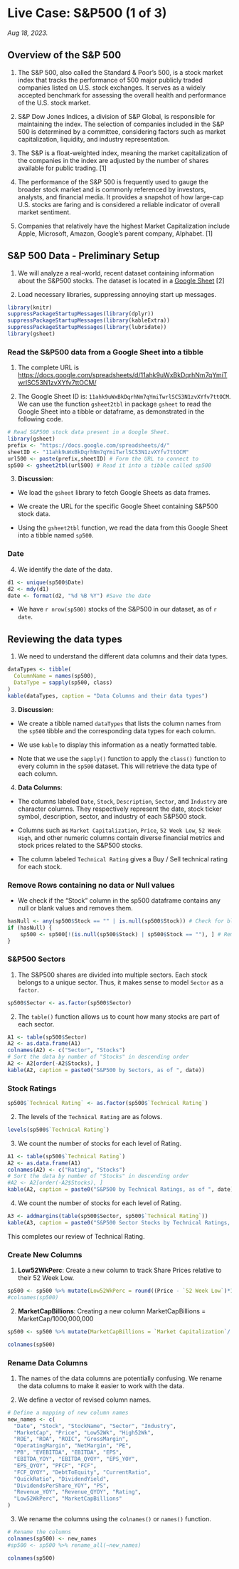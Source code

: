 # Live Case: S&P500 (1 of 3)

*Aug 18, 2023.*

## Overview of the S&P 500

1.  The S&P 500, also called the Standard & Poor's 500, is a stock market index that tracks the performance of 500 major publicly traded companies listed on U.S. stock exchanges. It serves as a widely accepted benchmark for assessing the overall health and performance of the U.S. stock market.

2.  S&P Dow Jones Indices, a division of S&P Global, is responsible for maintaining the index. The selection of companies included in the S&P 500 is determined by a committee, considering factors such as market capitalization, liquidity, and industry representation.

3.  The S&P is a float-weighted index, meaning the market capitalization of the companies in the index are adjusted by the number of shares available for public trading. \[1\]

4.  The performance of the S&P 500 is frequently used to gauge the broader stock market and is commonly referenced by investors, analysts, and financial media. It provides a snapshot of how large-cap U.S. stocks are faring and is considered a reliable indicator of overall market sentiment.

5.  Companies that relatively have the highest Market Capitalization include Apple, Microsoft, Amazon, Google's parent company, Alphabet. \[1\]

## S&P 500 Data - Preliminary Setup

1.  We will analyze a real-world, recent dataset containing information about the S&P500 stocks. The dataset is located in a <a href="https://docs.google.com/spreadsheets/d/11ahk9uWxBkDqrhNm7qYmiTwrlSC53N1zvXYfv7ttOCM/edit#gid=0" target="_blank">Google Sheet</a> \[2\]

2.  Load necessary libraries, suppressing annoying start up messages.

```r
library(knitr)
suppressPackageStartupMessages(library(dplyr))
suppressPackageStartupMessages(library(kableExtra))
suppressPackageStartupMessages(library(lubridate))
library(gsheet)
```

### Read the S&P500 data from a Google Sheet into a tibble

1.  The complete URL is\
    <a href="https://docs.google.com/spreadsheets/d/11ahk9uWxBkDqrhNm7qYmiTwrlSC53N1zvXYfv7ttOCM/edit#gid=0" target="_blank">https://docs.google.com/spreadsheets/d/11ahk9uWxBkDqrhNm7qYmiTwrlSC53N1zvXYfv7ttOCM/</a>

2.  The Google Sheet ID is: `11ahk9uWxBkDqrhNm7qYmiTwrlSC53N1zvXYfv7ttOCM`. We can use the function `gsheet2tbl` in package `gsheet` to read the Google Sheet into a tibble or dataframe, as demonstrated in the following code.

```r
# Read S&P500 stock data present in a Google Sheet.
library(gsheet)
prefix <- "https://docs.google.com/spreadsheets/d/"
sheetID <- "11ahk9uWxBkDqrhNm7qYmiTwrlSC53N1zvXYfv7ttOCM"
url500 <- paste(prefix,sheetID) # Form the URL to connect to
sp500 <- gsheet2tbl(url500) # Read it into a tibble called sp500
```

3.  **Discussion**:

-   We load the `gsheet` library to fetch Google Sheets as data frames.

-   We create the URL for the specific Google Sheet containing S&P500 stock data.

-   Using the `gsheet2tbl` function, we read the data from this Google Sheet into a tibble named `sp500`.

### Date

4.  We identify the date of the data.

```r
d1 <- unique(sp500$Date)
d2 <- mdy(d1)
date <- format(d2, "%d %B %Y") #Save the date
```

-   We have `r nrow(sp500)` stocks of the S&P500 in our dataset, as of `r date`.

## Reviewing the data types

1.  We need to understand the different data columns and their data types.

```r
dataTypes <- tibble(
  ColumnName = names(sp500),
  DataType = sapply(sp500, class)
)
kable(dataTypes, caption = "Data Columns and their data types") 
```

3.  **Discussion**:

-   We create a tibble named `dataTypes` that lists the column names from the `sp500` tibble and the corresponding data types for each column.

-   We use `kable` to display this information as a neatly formatted table.

-   Note that we use the `sapply()` function to apply the `class()` function to every column in the `sp500` dataset. This will retrieve the data type of each column.

4.  **Data Columns**:

-   The columns labeled `Date`, `Stock`, `Description`, `Sector`, and `Industry` are character columns. They respectively represent the date, stock ticker symbol, description, sector, and industry of each S&P500 stock.

-   Columns such as `Market Capitalization`, `Price`, `52 Week Low`, `52 Week High`, and other numeric columns contain diverse financial metrics and stock prices related to the S&P500 stocks.

-   The column labeled `Technical Rating` gives a Buy / Sell technical rating for each stock.

### Remove Rows containing no data or Null values

-   We check if the "Stock" column in the sp500 dataframe contains any null or blank values and removes them.

```r
hasNull <- any(sp500$Stock == "" | is.null(sp500$Stock)) # Check for blank or null values 
if (hasNull) { 
    sp500 <- sp500[!(is.null(sp500$Stock) | sp500$Stock == ""), ] # Remove any null or blank values
}
```

### S&P500 Sectors

1.  The S&P500 shares are divided into multiple sectors. Each stock belongs to a unique sector. Thus, it makes sense to model `Sector` as a `factor`.

```r
sp500$Sector <- as.factor(sp500$Sector)
```

2.  The `table()` function allows us to count how many stocks are part of each sector.

```r
A1 <- table(sp500$Sector)
A2 <- as.data.frame(A1)
colnames(A2) <- c("Sector", "Stocks")
# Sort the data by number of "Stocks" in descending order
A2 <- A2[order(-A2$Stocks), ]
kable(A2, caption = paste0("S&P500 by Sectors, as of ", date))
```

### Stock Ratings

```r
sp500$`Technical Rating` <- as.factor(sp500$`Technical Rating`)
```

2.  The levels of the `Technical Rating` are as folows.

```r
levels(sp500$`Technical Rating`)
```

3.  We count the number of stocks for each level of Rating.

```r
A1 <- table(sp500$`Technical Rating`)
A2 <- as.data.frame(A1)
colnames(A2) <- c("Rating", "Stocks")
# Sort the data by number of "Stocks" in descending order
#A2 <- A2[order(-A2$Stocks), ]
kable(A2, caption = paste0("S&P500 by Technical Ratings, as of ", date))
```

4.  We count the number of stocks for each level of Rating.

```r
A3 <- addmargins(table(sp500$Sector, sp500$`Technical Rating`))
kable(A3, caption = paste0("S&P500 Sector Stocks by Technical Ratings, as of ", date))
```

This completes our review of Technical Rating.

### Create New Columns

1.  **Low52WkPerc**: Create a new column to track Share Prices relative to their 52 Week Low.

```r
sp500 <- sp500 %>% mutate(Low52WkPerc = round((Price - `52 Week Low`)*100 / `52 Week Low`,2))
#colnames(sp500)
```

2.  **MarketCapBillions**: Creating a new column MarketCapBillions = MarketCap/1000,000,000

```r
sp500 <- sp500 %>% mutate(MarketCapBillions = `Market Capitalization`/ 1000000000)

```

```r
colnames(sp500)

```

### Rename Data Columns

1.  The names of the data columns are potentially confusing. We rename the data columns to make it easier to work with the data.

2.  We define a vector of revised column names.

```r
# Define a mapping of new column names
new_names <- c(
  "Date", "Stock", "StockName", "Sector", "Industry", 
  "MarketCap", "Price", "Low52Wk", "High52Wk", 
  "ROE", "ROA", "ROIC", "GrossMargin", 
  "OperatingMargin", "NetMargin", "PE", 
  "PB", "EVEBITDA", "EBITDA", "EPS", 
  "EBITDA_YOY", "EBITDA_QYOY", "EPS_YOY", 
  "EPS_QYOY", "PFCF", "FCF", 
  "FCF_QYOY", "DebtToEquity", "CurrentRatio", 
  "QuickRatio", "DividendYield", 
  "DividendsPerShare_YOY", "PS", 
  "Revenue_YOY", "Revenue_QYOY", "Rating",
  "Low52WkPerc", "MarketCapBillions"
)
```

3.  We rename the columns using the `colnames()` or `names()` function.

```r
# Rename the columns 
colnames(sp500) <- new_names
#sp500 <- sp500 %>% rename_all(~new_names)
```

```r

colnames(sp500)

```